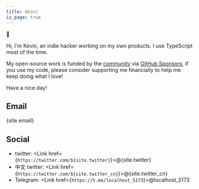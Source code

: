 ```yaml
---
title: About
is_page: true
---
```



<span class="text-3xl">👋</span>

Hi, I'm Kevin, an indie hacker working on my own products. I use TypeScript most of the time.

My open-source work is funded by the [community](/donate) via [GitHub Sponsors](https://github.com/sponsors/egoist), if you use my code, please consider supporting me financially to help me keep doing what I love!

Have a nice day!

## Email

<Link href={`mailto:${site.email}`}>{site.email}</Link>

## Social

- twitter: <Link href={`https://twitter.com/${site.twitter}`}>@{site.twitter}</Link>
- 中文 twitter: <Link href={`https://twitter.com/${site.twitter_cn}`}>@{site.twitter_cn}</Link>
- Telegram: <Link href={`https://t.me/localhost_5173`}>@localhost_5173</Link>
